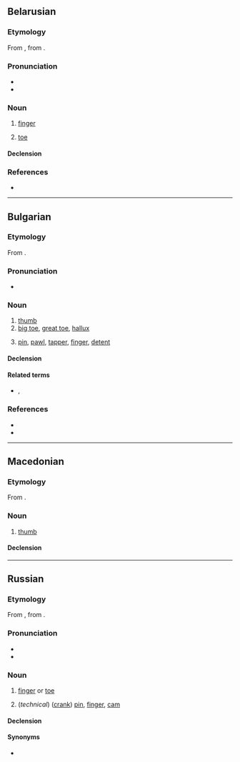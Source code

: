 {{also|пялец}}
==Belarusian==
{{wikipedia|lang=be}}

===Etymology===
From {{inh|be|orv|пальць}}, from {{inh|be|sla-pro|*palьcь||thumb, finger}}.

===Pronunciation===
* {{be-IPA|па́лец}}
* {{audio|be|Be-палец.ogg|Audio}}

===Noun===
{{be-noun|па́лец|g=m|gen=па́льца}}

# {{lb|be|anatomy}} [[finger]]
# {{lb|be|anatomy}} [[toe]]

====Declension====
{{be-decl-noun|па́лец|па́льцы|па́льца|па́льцаў|па́льцу|па́льцам|па́лец|па́льцы|па́льцам|па́льцамі|па́льцы|па́льцах}}

===References===
* {{R:be:slounik.org}}

----

==Bulgarian==

===Etymology===
From {{inh|bg|sla-pro|*palьcь}}.

===Pronunciation===
* {{bg-IPA|па́лец}}

===Noun===
{{bg-noun|па́лец|m}}

# [[thumb]]
# [[big toe]], [[great toe]], [[hallux]]
# {{lb|bg|technology}} [[pin]], [[pawl]], [[tapper]], [[finger]], [[detent]]

====Declension====
{{bg-ndecl|па́лец<*>}}

====Related terms====
* {{l|bg|па́лка}}, {{l|bg|па́лица||stick}}

===References===
* {{R:bg:RBE}}
* {{R:bg:RBE2}}

----

==Macedonian==

===Etymology===
From {{inh|mk|sla-pro|*palьcь||thumb, finger}}.

===Noun===
{{mk-noun|m}}

# [[thumb]]

====Declension====
{{mk-decl-noun-m||палц}}

----

==Russian==

===Etymology===
From {{inh|ru|orv|пальць}}, from {{inh|ru|sla-pro|*palьcь||thumb, finger}}.

===Pronunciation===
* {{ru-IPA|па́лец}}
* {{audio|ru|Ru-палец.ogg|Audio}}

===Noun===
{{ru-noun+|па́лец|*}}

# [[finger]] or [[toe]]
#: {{uxi|ru|[[па́лец ноги́]]|toe}}
#: {{uxi|ru|[[большо́й па́лец]]|[[thumb]]; [[big toe]]}}
#: {{uxi|ru|[[указа́тельный па́лец]]|[[forefinger]], [[index finger]]}}
#: {{uxi|ru|[[сре́дний па́лец]]|[[middle finger]]}}
#: {{uxi|ru|[[безымя́нный па́лец]]|[[ring finger]]}}
#: {{uxi|ru|[[мизи́нец]]|[[little finger]], [[little toe]]}}
#: {{uxi|ru|[[предохрани́тельный]] ([[рези́новый]]) '''па́лец'''|[[finger stall]]}}
#: {{uxi|ru|'''па́лец''' [[о]] '''па́лец''' [[не]] [[уда́рить]]|not to lift a finger}}
#: {{uxi|ru|'''па́льцем''' [[не]] [[шевелить|шевельну́ть]]|not to lift a finger}}
#: {{uxi|ru|[[он|ему́]] '''па́льца''' [[в]] [[рот]] [[не]] [[класть|клади́]]|he is not to be trifled with (watch your step with him)}}
#: {{uxi|ru|[[смотре́ть]] [[сквозь]] '''па́льцы''' [[на]] [[что́-либо]]|to look through one’s fingers at something; to wink at something}}
#: {{uxi|ru|[[обвести́]] [[вокру́г]] '''па́льца'''|to [[cheat]], to [[dupe]], to [[deceive]], to [[take]] in}}
#: {{uxi|ru|[[он]] '''па́льцем''' [[никто|никого́]] [[не]] [[трогать|тро́нет]]|he wouldn’t hurt a fly}}
#: {{uxi|ru|[[вы́сосать]] [[из]] '''па́льца''' [[что́-либо]]|to [[fabricate]] something; to [[dream]] the whole thing up}}
#: {{uxi|ru|[[знать]] [[что́-либо]] [[как]] [[свой|свои́]] [[пять]] '''па́льцев'''|to have something at one’s fingertips; to know something backwards and forwards, to know something like the back of one’s hand}}
#: {{uxi|ru|[[попа́сть]] '''па́льцем''' [[в]] [[не́бо]]|to be wide of the mark}}
#: {{uxi|ru|[[пока́зывать]] ''or'' [[ука́зывать]] '''па́льцем''' [[на]] ''+ acc.''|to point one’s finger at}}
#: {{uxi|ru|[[знать]] [[как]] [[свой|свои́]] [[пять]] '''па́льцев'''|to have at one’s fingertips}}
#: {{uxi|ru|[[кость|ко́сти]] '''па́льцев'''|finger bones}}
#: {{uxi|ru|[[кость|ко́сти]] '''па́льцев''' [[нога|ног]]|toe bones}}
# (''technical'') ([[crank]]) [[pin]], [[finger]], [[cam]]

====Declension====
{{ru-noun-table|па́лец|*}}

====Synonyms====
* {{l|ru|перст}} {{qualifier|dated or poetic}}

{{c|ru|Body parts|Fingers}}